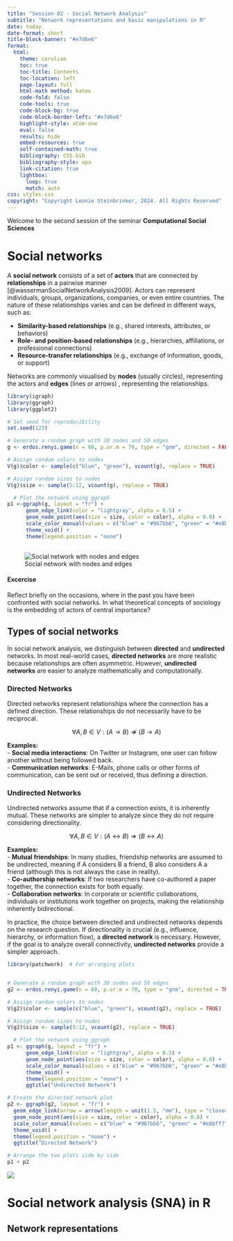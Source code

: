 ```yaml
---
title: "Session 02 - Social Network Analysis"
subtitle: "Network representations and basic manipulations in R"
date: today
date-format: short
title-block-banner: "#e7d6e6"
format:
  html:
    theme: cerulian
    toc: true
    toc-title: Contents
    toc-location: left
    page-layout: full
    html-math method: katex
    code-fold: false
    code-tools: true
    code-block-bg: true
    code-block-border-left: "#e7d6e6"
    highlight-style: atom-one
    eval: false
    results: hide
    embed-resources: true
    self-contained-math: true
    bibliography: CSS.bib
    bibliography-style: apa
    link-citation: true
    lightbox:
      loop: true
      match: auto
css: styles.css
copyright: "Copyright Leonie Steinbrinker, 2024. All Rights Reserved"      
---
```


Welcome to the second session of the seminar **Computational Social Sciences**

# Social networks

A **social network** consists of a set of **actors** that are connected by **relationships** in a pairwise manner [@wassermanSocialNetworkAnalysis2009]. Actors can represent individuals, groups, organizations, companies, or even entire countries. The nature of these relationships varies and can be defined in different ways, such as:

-   **Similarity-based relationships** (e.g., shared interests, attributes, or behaviors)
-   **Role- and position-based relationships** (e.g., hierarchies, affiliations, or professional connections)
-   **Resource-transfer relationships** (e.g., exchange of information, goods, or support)

Networks are commonly visualised by **nodes** (usually circles), representing the actors and **edges** (lines or arrows) , representing the relationships.

```r


library(igraph)
library(ggraph)
library(ggplot2)

# Set seed for reproducibility
set.seed(123)

# Generate a random graph with 30 nodes and 50 edges
g <- erdos.renyi.game(n = 60, p.or.m = 70, type = "gnm", directed = FALSE)

# Assign random colors to nodes
V(g)$color <- sample(c("blue", "green"), vcount(g), replace = TRUE)

# Assign random sizes to nodes
V(g)$size <- sample(5:12, vcount(g), replace = TRUE)

  # Plot the network using ggraph
p1 <-ggraph(g, layout = "fr") + 
      geom_edge_link(color = "lightgray", alpha = 0.5) +
      geom_node_point(aes(size = size, color = color), alpha = 0.8) +
      scale_color_manual(values = c("blue" = "#967bb6", "green" = "#e8bff7")) +
      theme_void() +
      theme(legend.position = "none")
  


```

![Social network with nodes and edges](Graphics/definition.png)

#### Excercise

Reflect briefly on the occasions, where in the past you have been confronted with social networks. In what theoretical concepts of sociology is the embedding of actors of central importance?

## Types of social networks

In social network analysis, we distinguish between **directed** and **undirected** networks. In most real-world cases, **directed networks** are more realistic because relationships are often asymmetric. However, **undirected networks** are easier to analyze mathematically and computationally.

### Directed Networks

Directed networks represent relationships where the connection has a defined direction. These relationships do not necessarily have to be reciprocal.

$$
\forall A,B \in V:(A \to B) \not\Rightarrow (B \to A)
$$

**Examples:**\
- **Social media interactions**: On Twitter or Instagram, one user can follow another without being followed back.\
- **Communication networks**: E-Mails, phone calls or other forms of communication, can be sent out or received, thus defining a direction.

### Undirected Networks

Undirected networks assume that if a connection exists, it is inherently mutual. These networks are simpler to analyze since they do not require considering directionality.

$$
\forall A, B \in V: (A \leftrightarrow B) \Rightarrow (B \leftrightarrow A)
$$

**Examples:**\
- **Mutual friendships**: In many studies, friendship networks are assumed to be undirected, meaning if A considers B a friend, B also considers A a friend (although this is not always the case in reality).\
- **Co-authorship networks**: If two researchers have co-authored a paper together, the connection exists for both equally.\
- **Collaboration networks**: In corporate or scientific collaborations, individuals or institutions work together on projects, making the relationship inherently bidirectional.

In practice, the choice between directed and undirected networks depends on the research question. If directionality is crucial (e.g., influence, hierarchy, or information flow), a **directed network** is necessary. However, if the goal is to analyze overall connectivity, **undirected networks** provide a simpler approach.

```r
library(patchwork)  # For arranging plots


# Generate a random graph with 30 nodes and 50 edges
g2 <- erdos.renyi.game(n = 60, p.or.m = 70, type = "gnm", directed = TRUE)

# Assign random colors to nodes
V(g2)$color <- sample(c("blue", "green"), vcount(g2), replace = TRUE)

# Assign random sizes to nodes
V(g2)$size <- sample(5:12, vcount(g2), replace = TRUE)

  # Plot the network using ggraph
p1 <- ggraph(g, layout = "fr") + 
      geom_edge_link(color = "lightgray", alpha = 0.5) +
      geom_node_point(aes(size = size, color = color), alpha = 0.8) +
      scale_color_manual(values = c("blue" = "#967bb6", "green" = "#e8bff7")) +
      theme_void() +
      theme(legend.position = "none") +
      ggtitle("Undirected Network")

# Create the directed network plot
p2 <- ggraph(g2, layout = "fr") + 
  geom_edge_link(arrow = arrow(length = unit(1.5, "mm"), type = "closed"), color = "lightgray", alpha = 0.5) +
  geom_node_point(aes(size = size, color = color), alpha = 0.8) +
  scale_color_manual(values = c("blue" = "#967bb6", "green" = "#e8bff7")) +
  theme_void() +
  theme(legend.position = "none") +
  ggtitle("Directed Network")

# Arrange the two plots side by side
p1 + p2


```

![](Graphics/undirected_directed.png)

# Social network analysis (SNA) in R

## Network representations
